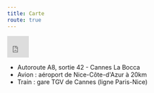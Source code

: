 ---
title: Carte
route: true
---

<iframe style="border:0;" src="https://www.google.com/maps/embed?pb=!1m18!1m12!1m3!1d2889.67304772459!2d6.938290916204198!3d43.59252607912326!2m3!1f0!2f0!3f0!3m2!1i1024!2i768!4f13.1!3m3!1m2!1s0x12cc2817ad12b799%3A0x7c021157c7979c69!2s655%20Chemin%20du%20Nid%20du%20Loup%2C%2006550%20La%20Roquette-sur-Siagne%2C%20France!5e0!3m2!1sen!2sus!4v1578200221232!5m2!1sen!2sus" width="50vw" height="50vh" frameborder="0" allowfullscreen=""></iframe>

- Autoroute A8, sortie 42 - Cannes La Bocca
- Avion : aéroport de Nice-Côte-d'Azur à 20km
- Train : gare TGV de Cannes (ligne Paris-Nice)
